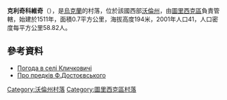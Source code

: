 {{coord|51|9|19|N|24|29|15|E|scale:30000|display=title}}

'''克利奇科維奇'''（{{lang-uk|Кличковичі}}），是[[烏克蘭|烏克蘭]]的村落，位於該國西部[[沃倫州|沃倫州]]，由[[圖里西克區|圖里西克區]]負責管轄，始建於1511年，面積0.7平方公里，海拔高度194米，2001年人口41，人口密度每平方公里58.82人。

==參考資料==
* [http://weather.in.ua/ua/volynskaja/10711 Погода в селі Кличковичі]{{Wayback|url=http://weather.in.ua/ua/volynskaja/10711 |date=20111219113013 }}
* [http://umoloda.kiev.ua/print/84/45/48955 Про предків Ф.Достоєвського]{{Wayback|url=http://umoloda.kiev.ua/print/84/45/48955 |date=20160304185910 }}

[[Category:沃倫州村落|Category:沃倫州村落]]
[[Category:圖里西克區村落|Category:圖里西克區村落]]


{{Volyn-geo-stub}}